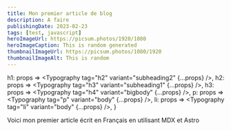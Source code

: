 ```yaml
---
title: Mon premier article de blog
description: A faire
publishingDate: 2023-02-23
tags: [test, javascript]
heroImageUrl: https://picsum.photos/1920/1080
heroImageCaption: This is random generated
thumbnailImageUrl: https://picsum.photos/1080/1920
thumbnailImageAlt: This is random
---
```



  h1: props => <Typography tag="h2" variant="subheading2" {...props} />,
  h2: props => <Typography tag="h3" variant="subheading1" {...props} />,
  h3: props => <Typography tag="h4" variant="bigbody" {...props} />,
  p: props => <Typography tag="p" variant="body" {...props} />,
  li: props => <Typography tag="li" variant="body" {...props} />,
}

Voici mon premier article écrit en Français en utilisant MDX et Astro
